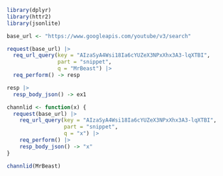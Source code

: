 ```r
library(dplyr)
library(httr2)
library(jsonlite)
```


```r
base_url <- "https://www.googleapis.com/youtube/v3/search"

request(base_url) |>
  req_url_query(key = "AIzaSyA4Wsi18Ia6cYUZeX3NPxXhx3A3-lqXTBI",
                part = "snippet",
                q = "MrBeast") |>
  req_perform() -> resp

resp |>
  resp_body_json() -> ex1
```

```r
channlid <- function(x) {
  request(base_url) |>
    req_url_query(key = "AIzaSyA4Wsi18Ia6cYUZeX3NPxXhx3A3-lqXTBI",
                  part = "snippet",
                  q = "x") |>
    req_perform() |>
    resp_body_json() -> "x"
}
```

```r
channlid(MrBeast) 
```

